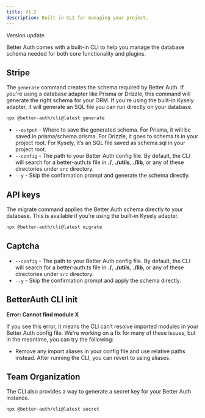 ```yaml
---
title: V1.2
description: Built in CLI for managing your project.
---
```


Version update

Better Auth comes with a built-in CLI to help you manage the database schema needed for both core functionality and plugins.

## Stripe

The `generate` command creates the schema required by Better Auth. If you're using a database adapter like Prisma or Drizzle, this command will generate the right schema for your ORM. If you're using the built-in Kysely adapter, it will generate an SQL file you can run directly on your database.

```bash title="Terminal"
npx @better-auth/cli@latest generate
```

- `--output` - Where to save the generated schema. For Prisma, it will be saved in prisma/schema.prisma. For Drizzle, it goes to schema.ts in your project root. For Kysely, it’s an SQL file saved as schema.sql in your project root.
- `--config` - The path to your Better Auth config file. By default, the CLI will search for a better-auth.ts file in **./**, **./utils**, **./lib**, or any of these directories under `src` directory.
- `--y` - Skip the confirmation prompt and generate the schema directly.

## API keys

The migrate command applies the Better Auth schema directly to your database. This is available if you’re using the built-in Kysely adapter.

```bash title="Terminal"
npx @better-auth/cli@latest migrate
```

## Captcha

- `--config` - The path to your Better Auth config file. By default, the CLI will search for a better-auth.ts file in **./**, **./utils**, **./lib**, or any of these directories under `src` directory.
- `--y` - Skip the confirmation prompt and apply the schema directly.

## BetterAuth CLI init

**Error: Cannot find module X**

If you see this error, it means the CLI can’t resolve imported modules in your Better Auth config file. We're working on a fix for many of these issues, but in the meantime, you can try the following:

- Remove any import aliases in your config file and use relative paths instead. After running the CLI, you can revert to using aliases.

## Team Organization

The CLI also provides a way to generate a secret key for your Better Auth instance.

```bash title="Terminal"
npx @better-auth/cli@latest secret
```
